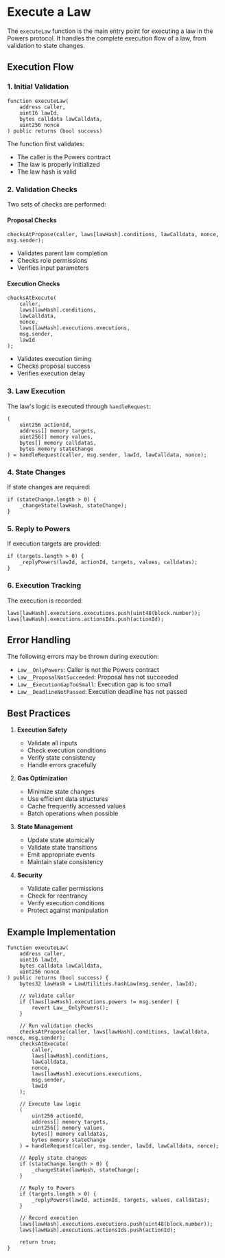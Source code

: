 # Execute a Law

The `executeLaw` function is the main entry point for executing a law in the Powers protocol. It handles the complete execution flow of a law, from validation to state changes.

## Execution Flow

### 1. Initial Validation
```solidity
function executeLaw(
    address caller,
    uint16 lawId,
    bytes calldata lawCalldata,
    uint256 nonce
) public returns (bool success)
```

The function first validates:
- The caller is the Powers contract
- The law is properly initialized
- The law hash is valid

### 2. Validation Checks
Two sets of checks are performed:

#### Proposal Checks
```solidity
checksAtPropose(caller, laws[lawHash].conditions, lawCalldata, nonce, msg.sender);
```
- Validates parent law completion
- Checks role permissions
- Verifies input parameters

#### Execution Checks
```solidity
checksAtExecute(
    caller,
    laws[lawHash].conditions,
    lawCalldata,
    nonce,
    laws[lawHash].executions.executions,
    msg.sender,
    lawId
);
```
- Validates execution timing
- Checks proposal success
- Verifies execution delay

### 3. Law Execution
The law's logic is executed through `handleRequest`:
```solidity
(
    uint256 actionId,
    address[] memory targets,
    uint256[] memory values,
    bytes[] memory calldatas,
    bytes memory stateChange
) = handleRequest(caller, msg.sender, lawId, lawCalldata, nonce);
```

### 4. State Changes
If state changes are required:
```solidity
if (stateChange.length > 0) {
    _changeState(lawHash, stateChange);
}
```

### 5. Reply to Powers
If execution targets are provided:
```solidity
if (targets.length > 0) {
    _replyPowers(lawId, actionId, targets, values, calldatas);
}
```

### 6. Execution Tracking
The execution is recorded:
```solidity
laws[lawHash].executions.executions.push(uint48(block.number));
laws[lawHash].executions.actionsIds.push(actionId);
```

## Error Handling

The following errors may be thrown during execution:

- `Law__OnlyPowers`: Caller is not the Powers contract
- `Law__ProposalNotSucceeded`: Proposal has not succeeded
- `Law__ExecutionGapTooSmall`: Execution gap is too small
- `Law__DeadlineNotPassed`: Execution deadline has not passed

## Best Practices

1. **Execution Safety**
   - Validate all inputs
   - Check execution conditions
   - Verify state consistency
   - Handle errors gracefully

2. **Gas Optimization**
   - Minimize state changes
   - Use efficient data structures
   - Cache frequently accessed values
   - Batch operations when possible

3. **State Management**
   - Update state atomically
   - Validate state transitions
   - Emit appropriate events
   - Maintain state consistency

4. **Security**
   - Validate caller permissions
   - Check for reentrancy
   - Verify execution conditions
   - Protect against manipulation

## Example Implementation

```solidity
function executeLaw(
    address caller,
    uint16 lawId,
    bytes calldata lawCalldata,
    uint256 nonce
) public returns (bool success) {
    bytes32 lawHash = LawUtilities.hashLaw(msg.sender, lawId);
    
    // Validate caller
    if (laws[lawHash].executions.powers != msg.sender) {
        revert Law__OnlyPowers();
    }
    
    // Run validation checks
    checksAtPropose(caller, laws[lawHash].conditions, lawCalldata, nonce, msg.sender);
    checksAtExecute(
        caller,
        laws[lawHash].conditions,
        lawCalldata,
        nonce,
        laws[lawHash].executions.executions,
        msg.sender,
        lawId
    );
    
    // Execute law logic
    (
        uint256 actionId,
        address[] memory targets,
        uint256[] memory values,
        bytes[] memory calldatas,
        bytes memory stateChange
    ) = handleRequest(caller, msg.sender, lawId, lawCalldata, nonce);
    
    // Apply state changes
    if (stateChange.length > 0) {
        _changeState(lawHash, stateChange);
    }
    
    // Reply to Powers
    if (targets.length > 0) {
        _replyPowers(lawId, actionId, targets, values, calldatas);
    }
    
    // Record execution
    laws[lawHash].executions.executions.push(uint48(block.number));
    laws[lawHash].executions.actionsIds.push(actionId);
    
    return true;
}
```

